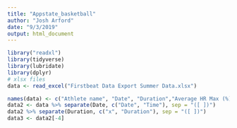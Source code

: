 ```yaml
---
title: "Appstate_basketball"
author: "Josh Arford"
date: "9/3/2019"
output: html_document
---
```


```r
library("readxl")
library(tidyverse)
library(lubridate)
library(dplyr)
# xlsx files
data <- read_excel("Firstbeat Data Export Summer Data.xlsx")

names(data) <- c("Athlete name", "Date", "Duration","Average HR Max (%)", "TRIMP Index" )
data2 <- data %>% separate(Date, c("Date", "Time"), sep = "([ ])")
data2 %>% separate(Duration, c("x", "Duration"), sep = "([ ])")
data3 <- data2[-4]



```